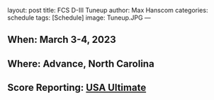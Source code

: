 layout: post
title: FCS D-III Tuneup
author: Max Hanscom
categories: schedule
tags: [Schedule]
image: Tuneup.JPG
---

## **When:** March 3-4, 2023

## **Where:** Advance, North Carolina

## **Score Reporting:** [USA Ultimate](https://play.usaultimate.org/events/FCS-D-III-Tune-Up/)


